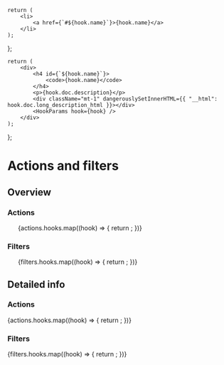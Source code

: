 
	return (
		<li>
			<a href={`#${hook.name}`}>{hook.name}</a>
		</li>
	);
};

	return (
		<div>
			<h4 id={`${hook.name}`}>
				<code>{hook.name}</code>
			</h4>
			<p>{hook.doc.description}</p>
			<div className="mt-1" dangerouslySetInnerHTML={{ "__html": hook.doc.long_description_html }}></div>
			<HookParams hook={hook} />
		</div>
	);
};

# Actions and filters

## Overview

### Actions

<ul>
	{actions.hooks.map((hook) => {
		return <HookTOCItem hook={hook} />;
	})}
</ul>

### Filters

<ul>
	{filters.hooks.map((hook) => {
		return <HookTOCItem hook={hook} />;
	})}
</ul>

## Detailed info

### Actions

<div>
	{actions.hooks.map((hook) => {
		return <Hook hook={hook} />;
	})}
</div>

### Filters

<div>
	{filters.hooks.map((hook) => {
		return <Hook hook={hook} />;
	})}
</div>
